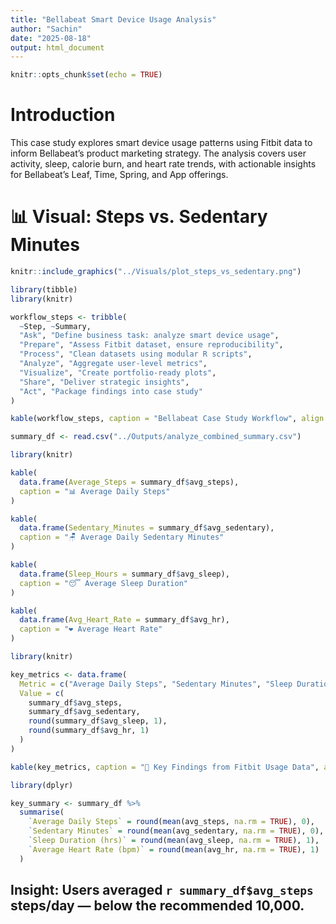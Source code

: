 ---
title: "Bellabeat Smart Device Usage Analysis"
author: "Sachin"
date: "2025-08-18"
output: html_document
---

```{r setup, include=FALSE}
knitr::opts_chunk$set(echo = TRUE)
```
# Introduction
This case study explores smart device usage patterns using Fitbit data to inform Bellabeat’s product marketing strategy. The analysis covers user activity, sleep, calorie burn, and heart rate trends, with actionable insights for Bellabeat’s Leaf, Time, Spring, and App offerings.


# 📊 Visual: Steps vs. Sedentary Minutes

```{r steps-vs-sedentary, out.width="80%", fig.align="center"}
knitr::include_graphics("../Visuals/plot_steps_vs_sedentary.png")

```

```{r process-overview, echo=FALSE, message=FALSE}
library(tibble)
library(knitr)

workflow_steps <- tribble(
  ~Step, ~Summary,
  "Ask", "Define business task: analyze smart device usage",
  "Prepare", "Assess Fitbit dataset, ensure reproducibility",
  "Process", "Clean datasets using modular R scripts",
  "Analyze", "Aggregate user-level metrics",
  "Visualize", "Create portfolio-ready plots",
  "Share", "Deliver strategic insights",
  "Act", "Package findings into case study"
)

kable(workflow_steps, caption = "Bellabeat Case Study Workflow", align = "l")
```
```{r load-summary, echo=FALSE, message=FALSE}
summary_df <- read.csv("../Outputs/analyze_combined_summary.csv")
```
```{r avg-steps, echo=FALSE}
library(knitr)

kable(
  data.frame(Average_Steps = summary_df$avg_steps),
  caption = "📊 Average Daily Steps"
)
```
```{r sedentary-minutes, echo=FALSE}
kable(
  data.frame(Sedentary_Minutes = summary_df$avg_sedentary),
  caption = "🪑 Average Daily Sedentary Minutes"
)
```
```{r sleep-duration, echo=FALSE}
kable(
  data.frame(Sleep_Hours = summary_df$avg_sleep),
  caption = "😴 Average Sleep Duration"
)
```
```{r heart-rate, echo=FALSE}
kable(
  data.frame(Avg_Heart_Rate = summary_df$avg_hr),
  caption = "❤️ Average Heart Rate"
)
```
```{r key-findings-table, echo=FALSE, message=FALSE}
library(knitr)

key_metrics <- data.frame(
  Metric = c("Average Daily Steps", "Sedentary Minutes", "Sleep Duration (hrs)", "Average Heart Rate (bpm)"),
  Value = c(
    summary_df$avg_steps,
    summary_df$avg_sedentary,
    round(summary_df$avg_sleep, 1),
    round(summary_df$avg_hr, 1)
  )
)

kable(key_metrics, caption = "📌 Key Findings from Fitbit Usage Data", align = "l")
```
```{r compute-key-averages, echo=FALSE, message=FALSE}
library(dplyr)

key_summary <- summary_df %>%
  summarise(
    `Average Daily Steps` = round(mean(avg_steps, na.rm = TRUE), 0),
    `Sedentary Minutes` = round(mean(avg_sedentary, na.rm = TRUE), 0),
    `Sleep Duration (hrs)` = round(mean(avg_sleep, na.rm = TRUE), 1),
    `Average Heart Rate (bpm)` = round(mean(avg_hr, na.rm = TRUE), 1)
  )
```

**Insight:** Users averaged `r summary_df$avg_steps` steps/day — below the recommended 10,000.
---